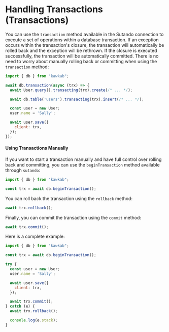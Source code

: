 # Handling Transactions (Transactions)

You can use the `transaction` method available in the Sutando connection to execute a set of operations within a database transaction. If an exception occurs within the transaction's closure, the transaction will automatically be rolled back and the exception will be rethrown. If the closure is executed successfully, the transaction will be automatically committed. There is no need to worry about manually rolling back or committing when using the `transaction` method:

```js
import { db } from "kawkab";

await db.transaction(async (trx) => {
  await User.query().transacting(trx).create(/* ... */);

  await db.table('users').transacting(trx).insert(/* ... */);

  const user = new User;
  user.name = 'Sally';

  await user.save({
    client: trx,
  });
});
```

#### Using Transactions Manually

If you want to start a transaction manually and have full control over rolling back and committing, you can use the `beginTransaction` method available through `sutando`:

```js
import { db } from "kawkab";

const trx = await db.beginTransaction();
```

You can roll back the transaction using the `rollback` method:

```js
await trx.rollback();
```

Finally, you can commit the transaction using the `commit` method:

```js
await trx.commit();
```

Here is a complete example:

```js
import { db } from "kawkab";

const trx = await db.beginTransaction();

try {
  const user = new User;
  user.name = 'Sally';

  await user.save({
    client: trx,
  });

  await trx.commit();
} catch (e) {
  await trx.rollback();

  console.log(e.stack);
}
```